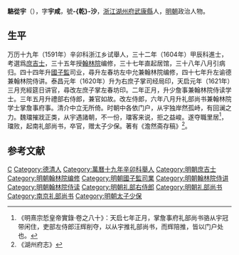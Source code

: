 '''駱從宇'''（{{bd|？||？|catIdx=}}），字'''宇咸'''，號'''-{乾}-沙'''，[[浙江|浙江]][[湖州府|湖州府]][[武康縣|武康縣]]人，[[明朝|明朝]]政治人物。

== 生平 ==
万历十九年（1591年）辛卯科浙江乡试舉人，三十二年（1604年）甲辰科進士，考選爲[[庶吉士|庶吉士]]，三十五年授[[翰林院|翰林院]]编修，三十七年直起居馆，三十八年八月引病归。四十四年升[[國子監|國子監]]司业，尋升左春坊左中允兼翰林院编修，四十七年升左谕德兼翰林院侍讲。泰昌元年（1620年）升为右庶子掌司经局印，天启元年（1621年）三月充經筵日讲官，尋改左庶子掌左春坊印。二年正月，升少詹事兼翰林院侍读学士。三年五月升禮部右侍郎，兼官如故。改左侍郎，六年八月升礼部尚书兼翰林院学士掌詹事府事。清介中立无所倚。时朝中各依门户，从宇独岸然孤峙，有回澜之力。魏璫摧戕正类，从宇遇諸朝，不一份，璫客来说，拒之益峻。遂夺職里居<ref>《明熹宗悊皇帝實錄·卷之八十》：天启七年正月，掌詹事府礼部尚书骆从宇冠带闲住，吏部左侍郎汪辉削夺，以从宇推礼部尚书，而辉陪推，皆以门户处也。</ref>，璫败，起南礼部尚书，卒官，赠太子少保。著有《澹然斋存稿》<ref>《湖州府志》</ref>。

==参考文献==
{{reflist}}

{{萬曆三十二年甲辰科殿試金榜}}

{{Authority control}}

{{DEFAULTSORT:}}
[[Category:骆姓|C]]
[[Category:德清人|Category:德清人]]
[[Category:萬曆十九年辛卯科舉人|Category:萬曆十九年辛卯科舉人]]
[[Category:明朝庶吉士|Category:明朝庶吉士]]
[[Category:明朝翰林院编修|Category:明朝翰林院编修]]
[[Category:明朝國子監司業|Category:明朝國子監司業]]
[[Category:明朝翰林院侍讲|Category:明朝翰林院侍讲]]
[[Category:明朝翰林院侍读|Category:明朝翰林院侍读]]
[[Category:明朝礼部右侍郎|Category:明朝礼部右侍郎]]
[[Category:明朝礼部尚书|Category:明朝礼部尚书]]
[[Category:南京礼部尚书|Category:南京礼部尚书]]
[[Category:明朝太子少保|Category:明朝太子少保]]